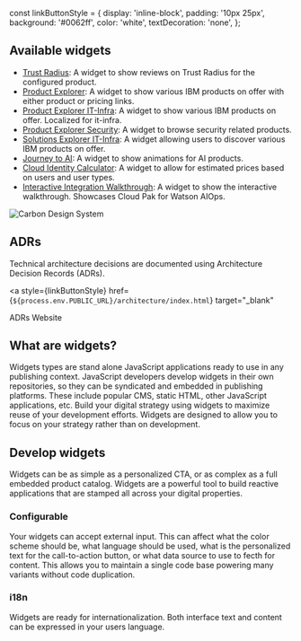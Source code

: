 const linkButtonStyle = {
  display: 'inline-block',
  padding: '10px 25px',
  background: '#0062ff',
  color: 'white',
  textDecoration: 'none',
};

<Meta title="Documentation/Introduction" />

## Available widgets

- [Trust Radius](/story/widgets-trust-radius-widget--page): A widget to show reviews on Trust Radius for the configured product.
- [Product Explorer](/story/widgets-product-explorer-widget--page): A widget to show various IBM products on offer with either product or pricing links.
- [Product Explorer IT-Infra](/story/widgets-product-explorer-it-infra-widget--page): A widget to show various IBM products on offer. Localized for it-infra.
- [Product Explorer Security](/story/widgets-product-explorer-security-widget--page): A widget to browse security related products.
- [Solutions Explorer IT-Infra](/story/widgets-solutions-explorer-it-infra-widget--page): A widget allowing users to discover various IBM products on offer.
- [Journey to AI](/story/widgets-journey-to-ai-widget--page): A widget to show animations for AI products.
- [Cloud Identity Calculator](/story/widgets-cloud-identity-calculator-widget--page): A widget to allow for estimated prices based on users and user types.
- [Interactive Integration Walkthrough](/story/widgets-interactive-integration-walkthrough-widget--page): A widget to show the interactive walkthrough. Showcases Cloud Pak for Watson AIOps.

<img src={headerImg} alt="Carbon Design System" />

## ADRs

Technical architecture decisions are documented using Architecture Decision Records (ADRs).

<a
  style={linkButtonStyle}
  href={`${process.env.PUBLIC_URL}/architecture/index.html`}
  target="_blank"
>
  ADRs Website
</a>

## What are widgets?

Widgets types are stand alone JavaScript applications ready to use in any
publishing context. JavaScript developers develop widgets in their own
repositories, so they can be syndicated and embedded in publishing
platforms. These include popular CMS, static HTML, other JavaScript
applications, etc. Build your digital strategy using widgets to maximize
reuse of your development efforts. Widgets are designed to allow you to
focus on your strategy rather than on development.

## Develop widgets

Widgets can be as simple as a personalized CTA, or as complex as a full
embedded product catalog. Widgets are a powerful tool to build reactive
applications that are stamped all across your digital properties.

### Configurable

Your widgets can accept external input. This can affect what the color
scheme should be, what language should be used, what is the personalized
text for the call-to-action button, or what data source to use to fecth
for content. This allows you to maintain a single code base powering many
variants without code duplication.

### i18n

Widgets are ready for internationalization. Both interface text and
content can be expressed in your users language.
